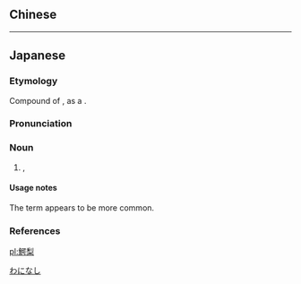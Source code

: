 {{also|鱷梨|鳄梨}}
==Chinese==
{{zh-see|鱷梨|v}}

----

==Japanese==
{{ja-kanjitab|わに|なし|yomi=k}}

===Etymology===
Compound of {{compound|lang=ja|sort=わになし|鰐|tr1=wani|t1=alligator|梨|tr2=nashi|t2=pear}}, as a {{calque|nocap=1|ja|sort=わになし|etyl lang=en|etyl term=alligator pear}}.

===Pronunciation===
{{ja-pron|yomi=k|わになし|acc=2|acc_ref=DJR}}

===Noun===
{{ja-noun|わになし|ワニナシ}}

# {{l|en|avocado}}, {{l|en|alligator pear}}

====Usage notes====
The term {{ja-r|アボカド}} appears to be more common.

===References===
<references/>

[[Category:ja:Fruits|わになし]]

[[pl:鰐梨]]
